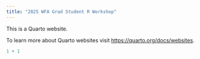 ```yaml
---
title: "2025 WFA Grad Student R Workshop"
---
```


This is a Quarto website.

To learn more about Quarto websites visit <https://quarto.org/docs/websites>.

```r
1 + 1
```

## 
